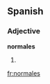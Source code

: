 ==Spanish==

===Adjective===
'''normales'''

# {{plural of|lang=Spanish|[[normal]]}}

[[fr:normales]]